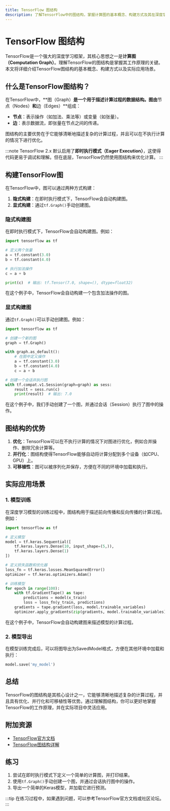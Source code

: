 ```yaml
---
title: TensorFlow 图结构
description: 了解TensorFlow中的图结构，掌握计算图的基本概念、构建方式及其在深度学习中的应用。
---
```


# TensorFlow 图结构

TensorFlow是一个强大的深度学习框架，其核心思想之一是**计算图（Computation Graph）**。理解TensorFlow的图结构是掌握其工作原理的关键。本文将详细介绍TensorFlow图结构的基本概念、构建方式以及实际应用场景。

## 什么是TensorFlow图结构？

在TensorFlow中，**图（Graph）**是一个用于描述计算过程的数据结构。图由**节点（Nodes）**和**边（Edges）**组成：

- **节点**：表示操作（如加法、乘法等）或变量（如张量）。
- **边**：表示数据流，即张量在节点之间的传递。

图结构的主要优势在于它能够清晰地描述复杂的计算过程，并且可以在不执行计算的情况下进行优化。

:::note
TensorFlow 2.x 默认启用了**即时执行模式（Eager Execution）**，这使得代码更易于调试和理解。但在底层，TensorFlow仍然使用图结构来优化计算。
:::

## 构建TensorFlow图

在TensorFlow中，图可以通过两种方式构建：

1. **隐式构建**：在即时执行模式下，TensorFlow会自动构建图。
2. **显式构建**：通过`tf.Graph()`手动创建图。

### 隐式构建图

在即时执行模式下，TensorFlow会自动构建图。例如：

```python
import tensorflow as tf

# 定义两个张量
a = tf.constant(3.0)
b = tf.constant(4.0)

# 执行加法操作
c = a + b

print(c)  # 输出: tf.Tensor(7.0, shape=(), dtype=float32)
```

在这个例子中，TensorFlow会自动构建一个包含加法操作的图。

### 显式构建图

通过`tf.Graph()`可以手动创建图。例如：

```python
import tensorflow as tf

# 创建一个新的图
graph = tf.Graph()

with graph.as_default():
    # 在图中定义操作
    a = tf.constant(3.0)
    b = tf.constant(4.0)
    c = a + b

# 创建一个会话并执行图
with tf.compat.v1.Session(graph=graph) as sess:
    result = sess.run(c)
    print(result)  # 输出: 7.0
```

在这个例子中，我们手动创建了一个图，并通过会话（Session）执行了图中的操作。

## 图结构的优势

1. **优化**：TensorFlow可以在不执行计算的情况下对图进行优化，例如合并操作、删除冗余计算等。
2. **并行化**：图结构使得TensorFlow能够自动将计算分配到多个设备（如CPU、GPU）上。
3. **可移植性**：图可以被序列化并保存，方便在不同的环境中加载和执行。

## 实际应用场景

### 1. 模型训练

在深度学习模型的训练过程中，图结构用于描述前向传播和反向传播的计算过程。例如：

```python
import tensorflow as tf

# 定义模型
model = tf.keras.Sequential([
    tf.keras.layers.Dense(10, input_shape=(5,)),
    tf.keras.layers.Dense(1)
])

# 定义损失函数和优化器
loss_fn = tf.keras.losses.MeanSquaredError()
optimizer = tf.keras.optimizers.Adam()

# 训练模型
for epoch in range(100):
    with tf.GradientTape() as tape:
        predictions = model(x_train)
        loss = loss_fn(y_train, predictions)
    gradients = tape.gradient(loss, model.trainable_variables)
    optimizer.apply_gradients(zip(gradients, model.trainable_variables))
```

在这个例子中，TensorFlow会自动构建图来描述模型的计算过程。

### 2. 模型导出

在模型训练完成后，可以将图导出为SavedModel格式，方便在其他环境中加载和执行：

```python
model.save('my_model')
```

## 总结

TensorFlow的图结构是其核心设计之一，它能够清晰地描述复杂的计算过程，并且具有优化、并行化和可移植性等优势。通过理解图结构，你可以更好地掌握TensorFlow的工作原理，并在实际项目中灵活应用。

## 附加资源

- [TensorFlow官方文档](https://www.tensorflow.org/guide/intro_to_graphs)
- [TensorFlow图结构详解](https://www.tensorflow.org/guide/graphs)

## 练习

1. 尝试在即时执行模式下定义一个简单的计算图，并打印结果。
2. 使用`tf.Graph()`手动创建一个图，并通过会话执行图中的操作。
3. 导出一个简单的Keras模型，并加载它进行预测。

:::tip
在练习过程中，如果遇到问题，可以参考TensorFlow官方文档或社区论坛。
:::